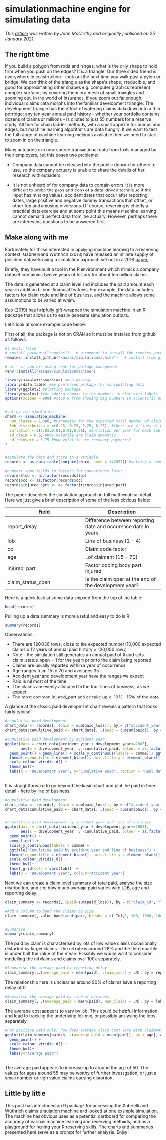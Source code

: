 # simulationmachine engine for simulating data {#sec-simulationmachine}


*This [article](https://institute-and-faculty-of-actuaries.github.io/mlr-blog/post/data/simulationmachine/) was written by John McCarthy and originally published on 25 January 2021.*



## The right time

If you build a polygon from rods and hinges, what is the only shape to hold firm when you push on the edges? It is a triangle. Our three sided friend is everywhere in construction - look out the next time you walk past a pylon or bridge. We can think of the triangle as the shape's shape; irreducible, and good for approximating other shapes e.g. computer graphics represent complex surfaces by covering them in a mesh of small triangles and zooming out. In the world of insurance, if you zoom out far enough, individual claims data morphs into the familiar development triangle. The development triangle has the effect of watering claims data down into a thin porridge: any ten-year annual paid history - whether your portfolio contains dozens of claims or millions - is diluted to just 55 numbers for a reserve study. All fine for chain ladder methods, with a small appetite for bumps and edges, but machine learning algorithms are data hungry. If we want to test the full range of machine learning methods available then we need to start to zoom in on the triangle. 


Many actuaries can now source transactional data from tools managed by their employers, but this poses two problems:

* Company data cannot be released into the public domain for others to use, so the company actuary is unable to share the details of her research with outsiders. 

* It is not unheard of for company data to contain errors. It is more difficult to probe the pros and cons of a data-driven technique if the input has missing values, accident dates that occur after reporting dates, large positive and negative dummy transactions that offset, or other fun and amusing diversions. Of course, reserving is chiefly a practical data exercise and at some point this means machine learning  cannot demand perfect data from the actuary. However, perhaps there are interesting questions to be answered first.


## Make along with me 

Fortunately for those interested in applying machine learning to a reserving context, Gabrielli and Wüthrich (2018) have released an infinite supply of polished datasets using a simulation approach set out in a 2018 [paper.](https://people.math.ethz.ch/~wmario/simulation.html)

Briefly, they have built a tool in the R environment which mimics a company dataset containing twelve years of history for about ten million claims. 

The data is generated at a claim level and includes the paid amount each year in addition to non-financial features. For example, the data includes factors for claim code and line of business, and the machine allows some assumptions to be varied at whim.

Kuo (2019) has helpfully gift-wrapped the simulation machine in an [R package](https://github.com/kasaai/simulationmachine) that allows us to easily generate simulation outputs.


Let's look at some example code below.


First of all, the package is not on CRAN so it must be installed from github as follows:

```r
#| eval: false
# install.packages("remotes")   # uncomment to install the remotes package if you don't already have it
remotes::install_github("kasaai/simulationmachine")   # install from github as not on CRAN

# or - if you are using renv for package management
renv::install("kasaai/simulationmachine")

```



```r
library(simulationmachine) #Kuo package
library(data.table) #my preferred package for manipulating data
library(ggplot2) #plotting package
library(scales) #for adding commas to the numbers in plot axis labels
options(scipen = 999) #stop R from showing big numbers in scientific notation


#set up the simulation
charm <- simulation_machine(
  num_claims = 10000, #Parameter for the expected total number of claims in the simulation output 
  lob_distribution = c(0.25, 0.25, 0.25, 0.25), #there are 4 lines of business, so the proportions must sum to 1
  inflation = c(0.03,0.01,0.01,0.01), #inflation per year for each lob
  sd_claim = 0.5, #how volatile are claim amounts?
  sd_recovery = 0.75 #how volatile are recovery payments?
)


#simulate the data and store in a variable
records <- as.data.table(conjure(charm, seed = 142857)) #setting a seed is optional but ensures the same output for a given seed

#convert some fields to factors for convenience later
records$lob <- as.factor(records$lob)
records$cc <- as.factor(records$cc)
records$injured_part <- as.factor(records$injured_part)

```


The paper describes the simulation approach in full mathematical detail. Here we just give a brief description of some of the less obvious fields:

Field         | Description
------------- | -------------
report_delay | Difference between reporting date and occurence date in years
lob  | Line of business (1 - 4)
cc | Claim code factor
age | ..of claimant (15 - 70)
injured_part | Factor coding body part injured
claim_status_open  | Is the claim open at the end of the development year?


Here is a quick look at some data snipped from the top of the table:

```r

head(records)

```


Pulling up a data summary is more useful and easy to do in R:

```r
summary(records)
```

Observations:

* There are 120,036 rows, close to the expected number (10,000 expected claims x 12 years of annual paid history = 120,000 rows)
* Note - the simulation still generates an annual paid of 0 and sets claim_status_open = 1 for the years prior to the claim being reported
* Claims are usually reported within a year of occurrence
* Age ranges from 15 to 70 and averages 35
* Accident year and development year have the ranges we expect
* Paid is nil most of the time
* The claims are evenly allocated to the four lines of business, as we expect
* The most common injured_part and cc take up c. 10% - 15% of the data


A glance at the classic paid development chart reveals a pattern that looks fairly typical:

```r
#cumulative paid development
chart_data <- records[,.(paid = sum(paid_loss)), by = c("accident_year","development_year")] #sum paid transactions by acc and dev year
chart_data$cumulative_paid <- chart_data[, .(paid = cumsum(paid)), by = c("accident_year")]$paid #convert to cumulative paid

#cumulative paid development by accident year
ggplot(data = chart_data[accident_year + development_year<=2005],  
       aes(x = development_year, y =cumulative_paid, colour = as.factor(accident_year))) + 
  geom_point() + geom_line() + scale_y_continuous(labels = comma) + ggtitle("Cumulative paid by accident year") +  
  theme(legend.title = element_blank(), axis.title.y = element_blank(), plot.caption = element_text(hjust = 0, face= "italic")) + 
  scale_colour_viridis_d() +
  theme_bw()+
  labs(x = "Development year", y="Cumulative paid", caption = "Real data - definitely maybe", colour="Accident year")
  


```


It is straightforward to go beyond the basic chart and plot the paid in finer detail - here by line of business:

```r

#cumulative paid development
chart_data <- records[,.(paid = sum(paid_loss)), by = c("accident_year","development_year", "lob")] #sum paid by acc yr, dev yr and lob 
chart_data$cumulative_paid <- chart_data[, .(paid = cumsum(paid)), by = c("accident_year", "lob")]$paid #convert to cumulative paid


#cumulative paid development by accident year and line of business
ggplot(data = chart_data[accident_year + development_year<=2005],  
       aes(x = development_year, y =cumulative_paid, colour = as.factor(accident_year))) + 
  geom_point() + 
  geom_line() + 
  scale_y_continuous(labels = comma) + 
  ggtitle("Cumulative paid by accident year and line of business") +  
  theme(legend.title = element_blank(), axis.title.y = element_blank()) + 
  scale_colour_viridis_d() +
  theme_bw()+
  facet_grid(cols = vars(lob))  + 
  labs(x = "Development year", colour="Accident year")


```



Next we can create a claim level summary of total paid, analyse the size distribution, and see how much average paid varies with LOB, age and reporting delay:

```r
claim_summary <- records[,.(paid=sum(paid_loss)), by = c("claim_id", "lob", "age", "report_delay")] #calculate total paid at claim level and retain info columns

#Add a column to band the claims by size
claim_summary[, value_band:=cut(paid, breaks = c(-Inf,0, 100, 1000, 10000, 100000, Inf), dig.lab = 6)] 


#Sumarise
summary(claim_summary)


```

The paid by claim is characterised by lots of low value claims occasionally distorted by larger claims - the nil rate is around 28% and the third quartile is under half the value of the mean. Possibly we would want to consider modelling the nil claims and claims over 100k separately.


```r
#Summarise the average paid by reporting delay
claim_summary[,.(average_paid = mean(paid), claim_count = .N), by = report_delay][order(report_delay)]

```
The relationship here is unclear as around 90% of claims have a reporting delay of 0.

```r
#Summarise the average paid by line of business
claim_summary[, .(average_paid = mean(paid), num_claims = .N), by = lob][order(lob)]

```
The average cost appears to vary by lob. This could be helpful information and lead to tracking the underlying lob mix, or possibly analysing the lobs separately.


```r
#For positive paid only, how does average claim cost vary with claimant age?
ggplot(claim_summary[paid>0, .(average_paid = mean(paid)), by = age], aes(x = age, y = average_paid)) + 
  geom_point() +
  scale_colour_viridis_d() +
  theme_bw()+
  labs(y="Average paid")
  


```

The average paid appears to increase up to around the age of 50. The values for ages around 55 may be worthy of further investigation, or just a small number of high value claims causing distortion.


## Little by little

This post has introduced an R package for accessing the Gabrielli and Wüthrich claims simulation machine and looked at one example simulation. The machine has obvious uses as a potential dartboard for comparing the accuracy of various machine learning and reserving methods, and as a playground for honing your R reserving skills. The charts and summaries presented here serve as a prompt for further analysis. Enjoy!
